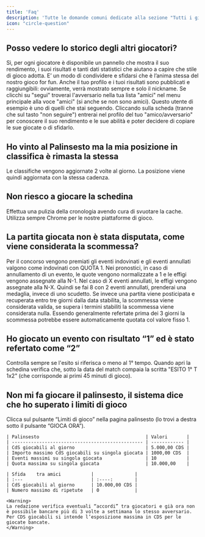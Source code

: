 ```yaml
---
title: 'Faq'
description: 'Tutte le domande comuni dedicate alla sezione "Tutti i giochi"'
icon: "circle-question"
---
```


## Posso vedere lo storico degli altri giocatori?

Sì, per ogni giocatore è disponibile un pannello che mostra il suo rendimento, i suoi risultati e tanti dati statistici che aiutano a capire che stile di gioco adotta.
E’ un modo di condividere e sfidarsi che è l’anima stessa del nostro gioco for fun. Anche il tuo profilo e i tuoi risultati sono pubblicati e raggiungibili: ovviamente, verrà mostrato sempre e solo il nickname.
Se clicchi su "segui" troverai l'avversario nella tua lista "amici" nel menu principale alla voce "amici" (si anche se non sono amici).
Questo utente di esempio è uno di quelli che stai seguendo.
Cliccando sulla scheda (tranne che sul tasto "non seguire") entrerai nel profilo del tuo "amico/avversario" per conoscere il suo rendimento e le sue abilità e poter decidere di copiare le sue giocate o di sfidarlo.

## Ho vinto al Palinsesto ma la mia posizione in classifica è rimasta la stessa

Le classifiche vengono aggiornate 2 volte al giorno. La posizione viene quindi aggiornata con la stessa cadenza.

## Non riesco a giocare la schedina

Effettua una pulizia della cronologia avendo cura di svuotare la cache. Utilizza sempre Chrome per le nostre piattaforme di gioco.

## La partita giocata non è stata disputata, come viene considerata la scommessa?

Per il concorso vengono premiati gli eventi indovinati e gli eventi annullati valgono come indovinati con QUOTA 1. 
Nei pronostici, in caso di annullamento di un evento, le quote vengono normalizzate a 1 e le effigi vengono assegnate alla N-1. 
Nel caso di X eventi annullati, le effigi vengono assegnate alla N-X. Quindi se fai 8 con 2 eventi annullati, prenderai una medaglia, invece di uno scudetto.
Se invece una partita viene posticipata e recuperata entro tre giorni dalla data stabilita, la scommessa viene considerata valida, se supera i termini stabiliti la scommessa viene considerata nulla.
Essendo generalmente refertate prima dei 3 giorni la scommessa potrebbe essere automaticamente quotata col valore fisso 1.

## Ho giocato un evento con risultato “1” ed è stato refertato come “2”

Controlla sempre se l'esito si riferisca o meno al 1° tempo. 
Quando apri la schedina verifica che, sotto la data del match compaia la scritta "ESITO 1° T 1x2" (che corrisponde ai primi 45 minuti di gioco).

## Non mi fa giocare il palinsesto, il sistema dice che ho superato i limiti di gioco

Clicca sul pulsante “Limiti di gioco” nella pagina palinsesto (lo trovi a destra sotto il pulsante “GIOCA ORA”).

    | Palinsesto                                       | Valori       |
    | ------------------------------------------------ | ------------ |
    | CdS giocabili al giorno                          | 5.000,00 CDS |   
    | Importo massimo CdS giocabili su singola giocata | 1000,00 CDS  |
    | Eventi massimi su singola giocata                | 10           |
    | Quota massima su singola giocata                 | 10.000,00    |

    | Sfida    tra amici           |               |
    | :---                         | :----:        |
    | CdS giocabili al giorno      | 10.000,00 CDS |   
    | Numero massimo di ripetute   | 0             |

    <Warning>
    La redazione verifica eventuali “accordi” tra giocatori e già ora non è possibile bancare più di 3 volte a settimana lo stesso avversario.
    Per CDS giocabili si intende l’esposizione massima in CDS per le giocate bancate.
    </Warning>